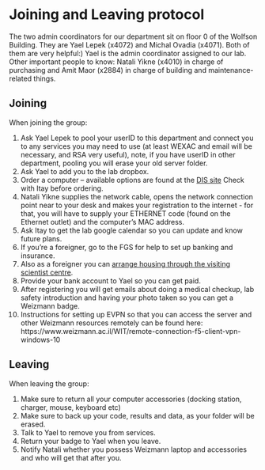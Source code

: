 # Joining and Leaving protocol {#joiningLeaving}
The two admin coordinators for our department sit on floor 0 of the Wolfson Building.
They are Yael Lepek (x4072) and Michal Ovadia (x4071). Both of them are very helpful:) Yael is the admin coordinator assigned to our lab.
Other important people to know: Natali Yikne (x4010) in charge of purchasing and Amit Maor (x2884) in charge of building and maintenance-related things.

## Joining
When joining the group:

1. Ask Yael Lepek to pool your userID to this department and connect you to any services you may need to use (at least WEXAC and email will be necessary, and RSA very useful), note, if you have userID in other department, pooling you will erase your old server folder. 
2. Ask Yael to add you to the lab dropbox.
3. Order a computer – available options are found at the [DIS site](http://www.weizmann.ac.il/DIS/computing-hardware/pc/windows-laptops)
Check with Itay before ordering.
4. Natali Yikne supplies the network cable, opens the network connection point near to your desk and makes your registration to the internet - for that, you will have to supply your ETHERNET code (found on the Ethernet outlet) and the computer’s MAC address.
5. Ask Itay to get the lab google calendar so you can update and know future plans. 
6. If you’re a foreigner, go to the FGS for help to set up banking and insurance.
7. Also as a foreigner you can [arrange housing through the visiting scientist centre](http://www.weizmann.ac.il/vs/).
8. Provide your bank account to Yael so you can get paid.
9. After registering you will get emails about doing a medical checkup, lab safety introduction and having your photo taken so you can get a Weizmann badge.
10. Instructions for setting up EVPN so that you can access the server and other Weizmann resources remotely can be found here: https://www.weizmann.ac.il/WIT/remote-connection-f5-client-vpn-windows-10

## Leaving
When leaving the group:

1. Make sure to return all your computer accessories (docking station, charger, mouse, keyboard etc)
2. Make sure to back up your code, results and data, as your folder will be erased.
3. Talk to Yael to remove you from services.
4. Return your badge to Yael when you leave.
5. Notify Natali whether you possess Weizmann laptop and accessories and who will get that after you.

